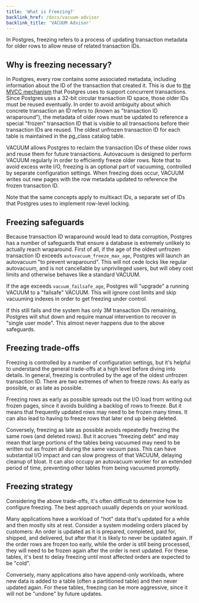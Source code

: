 ```yaml
---
title: 'What is Freezing?'
backlink_href: /docs/vacuum-advisor
backlink_title: 'VACUUM Advisor'
---
```


In Postgres, freezing refers to a process of updating transaction metadata
for older rows to allow reuse of related transaction IDs.


## Why is freezing necessary?

In Postgres, every row contains some associated metadata, including information
about the ID of the transaction that created it. This is due to [the MVCC
mechanism](https://www.postgresql.org/docs/current/mvcc-intro.html) that
Postgres uses to support concurrent transactions. Since Postgres uses a 32-bit
circular transaction ID space, those older IDs must be reused eventually. In
order to avoid ambiguity about which concrete transaction an ID refers to (known
as "transaction ID wraparound"), the metadata of older rows must be updated to
reference a special "frozen" transaction ID that is visible to all transactions
before their transaction IDs are reused. The oldest unfrozen transaction ID for
each table is maintained in the pg_class catalog table.

VACUUM allows Postgres to reclaim the transaction IDs of these older rows and
reuse them for future transactions. Autovacuum is designed to perform VACUUM
regularly in order to efficiently freeze older rows. Note that to avoid excess
write I/O, freezing is an optional part of vacuuming, controlled by separate
configuration settings. When freezing does occur, VACUUM writes out new pages
with the row metadata updated to reference the frozen transaction ID.

Note that the same concepts apply to multixact IDs, a separate set of IDs that
Postgres uses to implement row-level locking.


## Freezing safeguards

Because transaction ID wraparound would lead to data corruption, Postgres has a
number of safeguards that ensure a database is extremely unlikely to actually
reach wraparound. First of all, if the age of the oldest unfrozen transaction ID
exceeds `autovacuum_freeze_max_age`, Postgres will launch an autovacuum "to
prevent wraparound". This will not cede locks like regular autovacuum, and is
not cancellable by unprivileged users, but will obey cost limits and otherwise
behaves like a standard VACUUM.

If the age exceeds `vacuum_failsafe_age`, Postgres will "upgrade" a running
VACUUM to a "failsafe" VACUUM. This will ignore cost limits and skip vacuuming
indexes in order to get freezing under control.

If this still fails and the system has only 3M transaction IDs remaining,
Postgres will shut down and require manual intervention to recover in "single
user mode". This almost never happens due to the above safeguards.


## Freezing trade-offs

Freezing is controlled by a number of configuration settings, but it's helpful
to understand the general trade-offs at a high level before diving into details.
In general, freezing is controlled by the age of the oldest unfrozen transaction
ID. There are two extremes of when to freeze rows: As early as possible, or as
late as possible.

Freezing rows as early as possible spreads out the I/O load from writing out
frozen pages, since it avoids building a backlog of rows to freeze. But it means
that frequently updated rows may need to be frozen many times. It can also lead
to having to freeze rows that later end up being deleted.

Conversely, freezing as late as possible avoids repeatedly freezing the same
rows (and deleted rows). But it accrues "freezing debt" and may mean that large
portions of the tables being vacuumed may need to be written out as frozen all
during the same vacuum pass. This can have substantial I/O impact and can slow
progress of that VACUUM, delaying cleanup of bloat. It can also occupy an
autovacuum worker for an extended period of time, preventing other tables from
being vacuumed promptly.


## Freezing strategy

Considering the above trade-offs, it's often difficult to determine how to
configure freezing. The best approach usually depends on your workload.

Many applications have a workload of "hot" data that's updated for a while and
then mostly sits at rest. Consider a system modeling orders placed by customers:
An order is updated as it is prepared, completed, paid for, shipped, and
delivered, but after that it is likely to never be updated again. If the order
rows are frozen too early, while the order is still being processed, they will
need to be frozen again after the order is next updated. For these tables, it's
best to delay freezing until most affected orders are expected to be "cold".

Conversely, many applications also have append-only workloads, where new data is
added to a table (often a partitioned table) and then never updated again. For
these tables, freezing can be more aggressive, since it will not be "undone" by
future updates.
